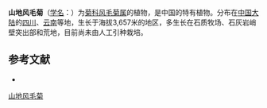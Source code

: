 {{Speciesbox
| name = 山地风毛菊
| status = 
| status_system = 
| image =
| genus = Saussurea
| species = montana
| authority = Anth.
}}

'''山地风毛菊'''（[[学名|学名]]：{{lang|la|''Saussurea montana''}}）为[[菊科|菊科]][[风毛菊属|风毛菊属]]的植物，是中国的特有植物。分布在[[中国大陆|中国大陆]]的[[四川|四川]]、[[云南|云南]]等地，生长于海拔3,657米的地区，多生长在石质牧场、石灰岩峭壁突出部和荒地，目前尚未由人工引种栽培。

== 参考文献 ==
<div class="references-small">
* {{cite web| url =http://www.bioinfo.cn/db05/KmzwSpecies.php?action=view&id=4760| title =山地风毛菊| work =《中国高等植物数据库全库》| publisher =中国科学院微生物研究所| author =昆明植物研究所| accessdate =2009-02-24| deadurl =yes| archiveurl =https://web.archive.org/web/20160305052021/http://www.bioinfo.cn/db05/KmzwSpecies.php?action=view&id=4760| archivedate =2016-03-05}}
</div>
{{Taxonbar|from=Q11044933}}

[[Category:风毛菊属|山地风毛菊]]


{{植物小作品}}